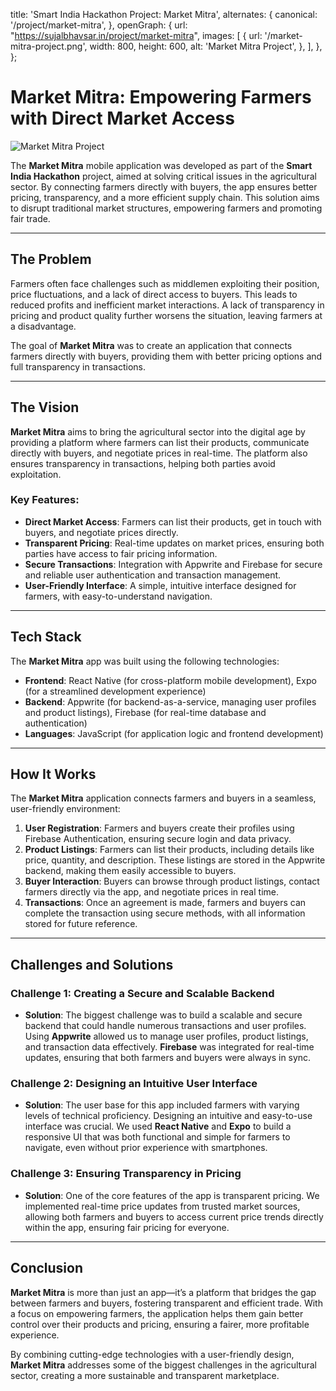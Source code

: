    title: 'Smart India Hackathon Project: Market Mitra',
   alternates: {
      canonical: '/project/market-mitra',
   },
   openGraph: {
      url: "https://sujalbhavsar.in/project/market-mitra",
      images: [
         {
            url: '/market-mitra-project.png',
            width: 800,
            height: 600,
            alt: 'Market Mitra Project',
         },
      ],
   },
};

# Market Mitra: Empowering Farmers with Direct Market Access

![Market Mitra Project](/market-mitra-project.png)

The **Market Mitra** mobile application was developed as part of the **Smart India Hackathon** project, aimed at solving critical issues in the agricultural sector. By connecting farmers directly with buyers, the app ensures better pricing, transparency, and a more efficient supply chain. This solution aims to disrupt traditional market structures, empowering farmers and promoting fair trade.

---

## The Problem

Farmers often face challenges such as middlemen exploiting their position, price fluctuations, and a lack of direct access to buyers. This leads to reduced profits and inefficient market interactions. A lack of transparency in pricing and product quality further worsens the situation, leaving farmers at a disadvantage.

The goal of **Market Mitra** was to create an application that connects farmers directly with buyers, providing them with better pricing options and full transparency in transactions.

---

## The Vision

**Market Mitra** aims to bring the agricultural sector into the digital age by providing a platform where farmers can list their products, communicate directly with buyers, and negotiate prices in real-time. The platform also ensures transparency in transactions, helping both parties avoid exploitation.

### Key Features:

- **Direct Market Access**: Farmers can list their products, get in touch with buyers, and negotiate prices directly.
- **Transparent Pricing**: Real-time updates on market prices, ensuring both parties have access to fair pricing information.
- **Secure Transactions**: Integration with Appwrite and Firebase for secure and reliable user authentication and transaction management.
- **User-Friendly Interface**: A simple, intuitive interface designed for farmers, with easy-to-understand navigation.

---

## Tech Stack

The **Market Mitra** app was built using the following technologies:

- **Frontend**: React Native (for cross-platform mobile development), Expo (for a streamlined development experience)
- **Backend**: Appwrite (for backend-as-a-service, managing user profiles and product listings), Firebase (for real-time database and authentication)
- **Languages**: JavaScript (for application logic and frontend development)

---

## How It Works

The **Market Mitra** application connects farmers and buyers in a seamless, user-friendly environment:

1. **User Registration**: Farmers and buyers create their profiles using Firebase Authentication, ensuring secure login and data privacy.
2. **Product Listings**: Farmers can list their products, including details like price, quantity, and description. These listings are stored in the Appwrite backend, making them easily accessible to buyers.
3. **Buyer Interaction**: Buyers can browse through product listings, contact farmers directly via the app, and negotiate prices in real time.
4. **Transactions**: Once an agreement is made, farmers and buyers can complete the transaction using secure methods, with all information stored for future reference.

---

## Challenges and Solutions

### Challenge 1: **Creating a Secure and Scalable Backend**
   - **Solution**: The biggest challenge was to build a scalable and secure backend that could handle numerous transactions and user profiles. Using **Appwrite** allowed us to manage user profiles, product listings, and transaction data effectively. **Firebase** was integrated for real-time updates, ensuring that both farmers and buyers were always in sync.

### Challenge 2: **Designing an Intuitive User Interface**
   - **Solution**: The user base for this app included farmers with varying levels of technical proficiency. Designing an intuitive and easy-to-use interface was crucial. We used **React Native** and **Expo** to build a responsive UI that was both functional and simple for farmers to navigate, even without prior experience with smartphones.

### Challenge 3: **Ensuring Transparency in Pricing**
   - **Solution**: One of the core features of the app is transparent pricing. We implemented real-time price updates from trusted market sources, allowing both farmers and buyers to access current price trends directly within the app, ensuring fair pricing for everyone.

---

## Conclusion

**Market Mitra** is more than just an app—it’s a platform that bridges the gap between farmers and buyers, fostering transparent and efficient trade. With a focus on empowering farmers, the application helps them gain better control over their products and pricing, ensuring a fairer, more profitable experience.

By combining cutting-edge technologies with a user-friendly design, **Market Mitra** addresses some of the biggest challenges in the agricultural sector, creating a more sustainable and transparent marketplace.

<br />